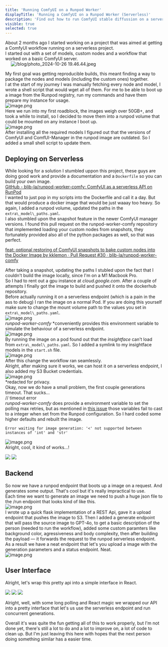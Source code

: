 ```yaml
---
title: 'Running ComfyUI on a Runpod Worker'
displayTitle: 'Running a ComfyUI on a Runpod Worker (Serverless)'
description: 'Find out how to run ComfyUI stable diffussion on a serverless worker.'
visible: true
selected: true
---
```


About 2 months ago I started working on a project that was aimed at getting a ComfyUI workflow running on a serverless project.    
I started out with a set of models, custom nodes and a workflow that worked on a basic ComfyUI server.   
  ![/blog/photo_2024-10-26 19.46.44.jpeg](/blog/photo_2024-10-26-19-46-44.jpeg)    
   
My first goal was getting reproducible builds, this meant finding a way to package the nodes and models (including the custom ones) together.    
I at the start of my journey I was manually fetching every node and model, I wrote a shell script that would wget all of them. For me to be able to boot up a image from the Runpod registry, run my commands and have them prepare my instance for usage.   
![image.png](/blog/image.png)    
Here we run into my first roadblock, the images weigh over 50GB+, and took a while to install, so I decided to move them into a runpod volume that could be mounted on any instance I boot up.   
![image.png](/blog/image_x.png)    
After installing all the required models I figured out that the versions of ComfyUI and ComfUI-Manager in the runpod image are outdated. So I added a small shell script to update them.   
## Deploying on Serverless   
While looking for a solution I stumbled uppon this project, these guys are doing good work and provide a documentation and a `Dockerfile` so you can build your own image.   
[GitHub - blib-la/runpod-worker-comfy: ComfyUI as a serverless API on RunPod](https://github.com/blib-la/runpod-worker-comfy)    
I wanted to just pop in my scripts into the Dockerfile and call it a day. But that would produce a docker image that would be just waaay too heavy. So again, I added a runpod volume, updated the paths in the `extra\_model\_paths.yaml`.    
I also stumbled upon the snapshot feature in the newer ComfyUI manager versions. I found this pull request on the runpod-worker-comfy repository that implemented loading your custom nodes from snapshots, they fortunately provided also all of the python packages as well, so that was perfect. 
   
[feat: optional restoring of ComfyUI snapshots to bake custom nodes into the Docker Image by kklemon · Pull Request #30 · blib-la/runpod-worker-comfy](https://github.com/blib-la/runpod-worker-comfy/pull/30)    

After taking a snapshot, updating the paths I stubled upon the fact that I couldn't build the image locally, since I'm on a M1 Macbook Pro.    
So I had to rent out a gpu instance at *cloud.google.com*. After a couple of attempts I finally got the image to build and pushed it onto the dockerhub repository.    
Before actually running it on a serverless endpoint (which is a pain in the ass to debug) I ran the image on a normal Pod. If you are doing this yourself make sure to change the mount volume path to the values you set in `extra\_model\_paths.yaml`.   
![image.png](/blog/image_4.png)    
 *runpod-worker-comfy* *conveniently provides this environment variable to simulate the behaviour of a serverless endpoint.    
![image.png](/blog/image_i.png)    
By running the image on a pod found out that the *insightface* can't load from `extra\_model\_paths.yaml`. So I added a symlink to my insightface models in the `start.sh` file.   
![image.png](/blog/image_l.png)    
After this change the workflow ran seamlessly.   
Alright, after making sure it works, we can host it on a serverless endpoint, I also added my S3 Bucket credentials.    
![image.png](/blog/image_8.png)    
\*redacted for privacy.   
Okay, now we do have a small problem, the first couple generations timeout. That sucks…     
// timeout error   
*runpod-worker-comfy* does provide a environment variable to set the polling max retries, but as mentioned in [this issue](https://github.com/blib-la/runpod-worker-comfy/issues/64) those variables fail to cast to a integer when set from the Runpod configuration. So I hard coded some higher defaults and rebuilt the image.   
```
Error waiting for image generation: '<' not supported between instances of 'int' and 'str'
```
![image.png](/blog/image_q.png)    
Alright, cool, it kind of works…!    

<div className="grid grid-cols-2 gap-5 py-8" >
    <img className="w-full" src="/blog/photo_2024-10-26-20-27-35.jpeg"/>
    <img className="w-full" src="/blog/photo_2024-10-26-20-27-33.jpeg"/>
</div>

## Backend   
So now we have a runpod endpoint that boots up a image on a request. And generates some output. That's cool but it's really impractical to use.    
Each time we want to generate an image we need to push a huge json file to the /run endpoint that looks kind of like this.    
![image.png](/blog/image_6.png)    
I wrote up a quick flask implementation of a REST Api, gave it a upload endpoint that pushes the image to S3. Then I added a generate endpoint that will pass the source image to GPT-4o, to get a basic description of the person (needed to run the workflow), added some custom paramters like background color, agressiveness and body complexity, then after building the payload — it forwards the request to the runpod serverless endpoint.    
As a result we have a neat endpoint that let's you upload a image with the generation parameters and a status endpoint. Neat.    
![image.png](/blog/image_11.png)    
## User Interface   
   
Alright, let's wrap this pretty api into a simple interface in React.    

<div className="grid grid-cols-3 gap-5 py-8" >
    <img className="w-full" src="/blog/image_e.png"/>
    <img className="w-full" src="/blog/image_s.png"/>
    <img className="w-full" src="/blog/image_g.png"/>
</div>


Alright, well, with some long polling and React magic we wrapped our API into a pretty interface that let's us use the serverless endpoint and run concurrent generations.    

Overall it's was quite the fun getting all of this to work properly, but I'm not done yet, there's still a lot to do and a lot to improve on, a lot of code to clean up. But I'm just leaving this here with hopes that the next person doing something similar has a easier time.
